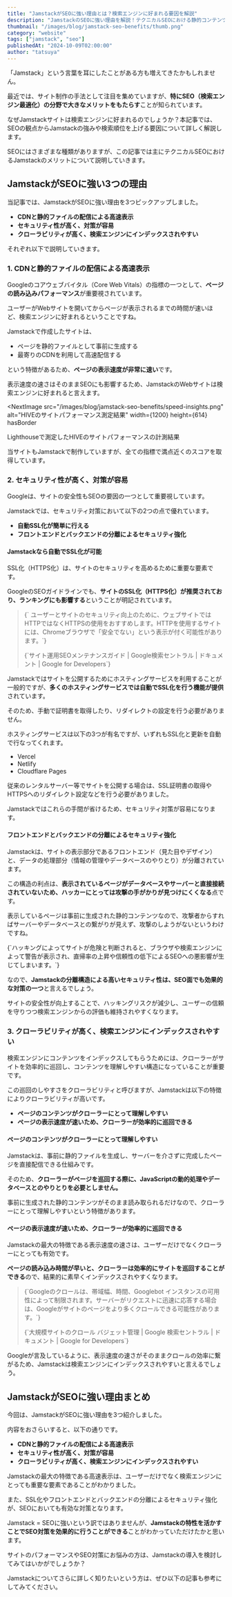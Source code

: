 ```yaml
---
title: "JamstackがSEOに強い理由とは？検索エンジンに好まれる要因を解説"
description: "JamstackのSEOに強い理由を解説！テクニカルSEOにおける静的コンテンツのメリットや、検索エンジンに好まれる要因を詳しく紹介。高速な表示速度やクローラビリティの向上で検索順位アップを実現します。"
thumbnail: "/images/blog/jamstack-seo-benefits/thumb.png"
category: "website"
tags: ["jamstack", "seo"]
publishedAt: "2024-10-09T02:00:00"
author: "tatsuya"
---
```


「Jamstack」という言葉を耳にしたことがある方も増えてきたかもしれません。

最近では、サイト制作の手法として注目を集めていますが、**特にSEO（検索エンジン最適化）の分野で大きなメリットをもたらす**ことが知られています。

なぜJamstackサイトは検索エンジンに好まれるのでしょうか？本記事では、SEOの観点からJamstackの強みや検索順位を上げる要因について詳しく解説します。

<InfoBox type="success">
  SEOにはさまざまな種類がありますが、この記事では主にテクニカルSEOにおけるJamstackのメリットについて説明していきます。
</InfoBox>

## JamstackがSEOに強い3つの理由

当記事では、JamstackがSEOに強い理由を3つピックアップしました。

- **CDNと静的ファイルの配信による高速表示**
- **セキュリティ性が高く、対策が容易**
- **クローラビリティが高く、検索エンジンにインデックスされやすい**

それぞれ以下で説明していきます。

### 1. CDNと静的ファイルの配信による高速表示

Googleのコアウェブバイタル（Core Web Vitals）の指標の一つとして、**ページの読み込みパフォーマンス**が重要視されています。

ユーザーがWebサイトを開いてからページが表示されるまでの時間が速いほど、検索エンジンに好まれるということですね。

<Spacer />

Jamstackで作成したサイトは、

- ページを静的ファイルとして事前に生成する
- 最寄りのCDNを利用して高速配信する

という特徴があるため、**ページの表示速度が非常に速い**です。

表示速度の速さはそのままSEOにも影響するため、JamstackのWebサイトは検索エンジンに好まれると言えます。

<NextImage
  src="/images/blog/jamstack-seo-benefits/speed-insights.png"
  alt="HIVEのサイトパフォーマンス測定結果"
  width={1200}
  height={614}
  hasBorder
>
  Lighthouseで測定したHIVEのサイトパフォーマンスの計測結果
</NextImage>

当サイトもJamstackで制作していますが、全ての指標で満点近くのスコアを取得しています。

### 2. セキュリティ性が高く、対策が容易

Googleは、サイトの安全性もSEOの要因の一つとして重要視しています。

Jamstackでは、セキュリティ対策において以下の2つの点で優れています。

- **自動SSL化が簡単に行える**
- **フロントエンドとバックエンドの分離によるセキュリティ強化**

#### Jamstackなら自動でSSL化が可能

SSL化（HTTPS化）は、サイトのセキュリティを高めるために重要な要素です。

GoogleのSEOガイドラインでも、**サイトのSSL化（HTTPS化）が推奨されており、ランキングにも影響する**ということが明記されています。

<blockquote>
  <p>{` ユーザーとサイトのセキュリティ向上のために、ウェブサイトでは HTTPではなくHTTPSの使用をおすすめします。HTTPを使用するサイトには、Chromeブラウザで「安全でない」という表示が付く可能性があります。`}</p>
  <p>
    <OuterLink href="https://developers.google.com/search/docs/fundamentals/get-started?hl=ja">{`サイト運用SEOメンテナンスガイド | Google検索セントラル | ドキュメント | Google for Developers`}</OuterLink>
  </p>
</blockquote>

<Spacer />

Jamstackではサイトを公開するためにホスティングサービスを利用することが一般的ですが、**多くのホスティングサービスでは自動でSSL化を行う機能が提供**されています。

そのため、手動で証明書を取得したり、リダイレクトの設定を行う必要がありません。

<Spacer />

ホスティングサービスは以下の3つが有名ですが、いずれもSSL化と更新を自動で行なってくれます。

- <OuterLink href="https://vercel.com/">Vercel</OuterLink>
- <OuterLink href="https://www.netlify.com/">Netlify</OuterLink>
- <OuterLink href="https://pages.cloudflare.com/">Cloudflare Pages</OuterLink>

従来のレンタルサーバー等でサイトを公開する場合は、SSL証明書の取得やHTTPSへのリダイレクト設定などを行う必要がありました。

Jamstackではこれらの手間が省けるため、セキュリティ対策が容易になります。

#### フロントエンドとバックエンドの分離によるセキュリティ強化

Jamstackは、サイトの表示部分であるフロントエンド（見た目やデザイン）と、データの処理部分（情報の管理やデータベースのやりとり）が分離されています。

この構造の利点は、**表示されているページがデータベースやサーバーと直接接続されていないため、ハッカーにとっては攻撃の手がかりが見つけにくくなる**点です。

表示しているページは事前に生成された静的コンテンツなので、攻撃者からすればサーバーやデータベースとの繋がりが見えず、攻撃のしようがないというわけですね。

<Spacer />

<p>
  <Highlight type="warning">
    {`ハッキングによってサイトが危険と判断されると、ブラウザや検索エンジンによって警告が表示され、直帰率の上昇や信頼性の低下によるSEOへの悪影響が生じてしまいます。`}
  </Highlight>
</p>

なので、**Jamstackの分離構造による高いセキュリティ性は、SEO面でも効果的な対策の一つ**と言えるでしょう。

サイトの安全性が向上することで、ハッキングリスクが減少し、ユーザーの信頼を守りつつ検索エンジンからの評価も維持されやすくなります。

### 3. クローラビリティが高く、検索エンジンにインデックスされやすい

検索エンジンにコンテンツをインデックスしてもらうためには、クローラーがサイトを効率的に巡回し、コンテンツを理解しやすい構造になっていることが重要です。

この巡回のしやすさをクローラビリティと呼びますが、Jamstackは以下の特徴によりクローラビリティが高いです。

- **ページのコンテンツがクローラーにとって理解しやすい**
- **ページの表示速度が速いため、クローラーが効率的に巡回できる**

#### ページのコンテンツがクローラーにとって理解しやすい

Jamstackは、事前に静的ファイルを生成し、サーバーを介さずに完成したページを直接配信できる仕組みです。

そのため、**クローラーがページを巡回する際に、JavaScriptの動的処理やデータベースとのやりとりを必要としません。**

事前に生成された静的コンテンツがそのまま読み取られるだけなので、クローラーにとって理解しやすいという特徴があります。

#### ページの表示速度が速いため、クローラーが効率的に巡回できる

Jamstackの最大の特徴である表示速度の速さは、ユーザーだけでなくクローラーにとっても有効です。

**ページの読み込み時間が早いと、クローラーは効率的にサイトを巡回することができる**ので、結果的に素早くインデックスされやすくなります。

<blockquote>
  <p>{`Googleのクロールは、帯域幅、時間、Googlebot インスタンスの可用性によって制限されます。サーバーがリクエストに迅速に応答する場合は、Googleがサイトのページをより多くクロールできる可能性があります。`}</p>
  <p>
    <OuterLink href="https://developers.google.com/search/docs/crawling-indexing/large-site-managing-crawl-budget?hl=ja">{`大規模サイトのクロール バジェット管理 | Google 検索セントラル | ドキュメント | Google for Developers`}</OuterLink>
  </p>
</blockquote>

Googleが言及しているように、表示速度の速さがそのままクロールの効率に繋がるため、Jamstackは検索エンジンにインデックスされやすいと言えるでしょう。

## JamstackがSEOに強い理由まとめ

今回は、JamstackがSEOに強い理由を3つ紹介しました。

内容をおさらいすると、以下の通りです。

- **CDNと静的ファイルの配信による高速表示**
- **セキュリティ性が高く、対策が容易**
- **クローラビリティが高く、検索エンジンにインデックスされやすい**

Jamstackの最大の特徴である高速表示は、ユーザーだけでなく検索エンジンにとっても重要な要素であることがわかりました。

また、SSL化やフロントエンドとバックエンドの分離によるセキュリティ強化が、SEOにおいても有効な対策となります。

<Spacer />

Jamstack = SEOに強いという訳ではありませんが、**Jamstackの特性を活かすことでSEO対策を効果的に行うことができる**ことがわかっていただけたかと思います。

サイトのパフォーマンスやSEO対策にお悩みの方は、Jamstackの導入を検討してみてはいかがでしょうか？

<Spacer />

Jamstackについてさらに詳しく知りたいという方は、ぜひ以下の記事も参考にしてみてください。

<LinkCard slug="jamstack-pros-cons" labelText="関連記事" />
